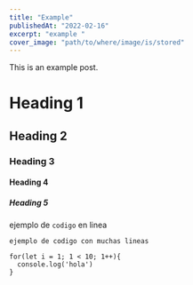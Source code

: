 ```yaml
---
title: "Example"
publishedAt: "2022-02-16"
excerpt: "example "
cover_image: "path/to/where/image/is/stored"
---
```


 
This is an example post.
 
# Heading 1
 
## Heading 2
 
### Heading 3
 
#### Heading 4
 
##### Heading 5


ejemplo de `codigo` en linea


```
ejemplo de codigo con muchas lineas

for(let i = 1; 1 < 10; 1++){
  console.log('hola')
}

```

